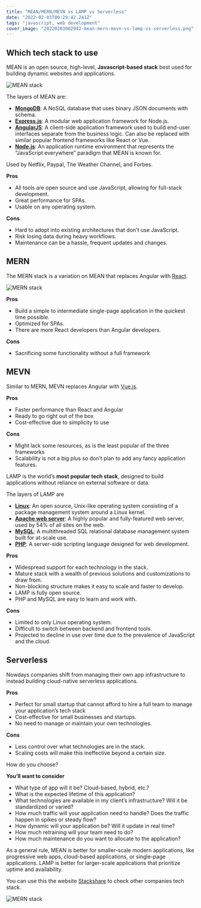 ```yaml
---
title: "MEAN/MERN/MEVN vs LAMP vs Serverless"
date: "2022-02-03T00:29:42.241Z"
tags: "javascript, web development"
cover_image: "20220203002942-mean-mern-mevn-vs-lamp-vs-serverless.png"
---
```


## Which tech stack to use

MEAN is an open source, high-level, **Javascript-based stack** best used for building dynamic websites and applications.

<img src="/images/mean.png" alt="MEAN stack" />

The layers of MEAN are:

- [**MongoDB**](https://www.mongodb.com/): A NoSQL database that uses binary JSON documents with schema.
- [**Express.js**](https://expressjs.com/): A modular web application framework for Node.js.
- [**AngularJS**](https://angularjs.org/): A client-side application framework used to build end-user interfaces separate from the business logic. Can also be replaced with similar popular frontend frameworks like React or Vue.
- [**Node.js**](https://nodejs.org/en/): An application runtime environment that represents the “JavaScript everywhere” paradigm that MEAN is known for.

Used by Netflix, Paypal, The Weather Channel, and Forbes.

**Pros**

- All tools are open source and use JavaScript, allowing for full-stack development.
- Great performance for SPAs.
- Usable on any operating system.

**Cons**

- Hard to adopt into existing architectures that don't use JavaScript.
- Risk losing data during heavy workflows.
- Maintenance can be a hassle, frequent updates and changes.

## MERN

The MERN stack is a variation on MEAN that replaces Angular with [React](https://reactjs.org/).

<img src="/images/react-mern.png" alt="MERN stack" />

**Pros**

- Build a simple to intermediate single-page application in the quickest time possible.
- Optimized for SPAs.
- There are more React developers than Angular developers.

**Cons**

- Sacrificing some functionality without a full framework

## MEVN

Similar to MERN, MEVN replaces Angular with [Vue.js](https://vuejs.org/).

**Pros**

- Faster performance than React and Angular
- Ready to go right out of the box
- Cost-effective due to simplicity to use

**Cons**

- Might lack some resources, as is the least popular of the three frameworks
- Scalability is not a big plus so don’t plan to add any fancy application features.

LAMP is the world’s **most popular tech stack**, designed to build applications without reliance on external software or data.

The layers of LAMP are

- [**Linux**](https://www.linux.org/): An open source, Unix-like operating system consisting of a package management system around a Linux kernel.
- [**Apache web server**](https://httpd.apache.org/): A highly popular and fully-featured web server, used by 54% of all sites on the web.
- [**MySQL**](https://www.mysql.com/): A multithreaded SQL relational database management system built for at-scale use.
- [**PHP**](https://www.php.net/): A server-side scripting language designed for web development.

**Pros**

- Widespread support for each technology in the stack.
- Mature stack with a wealth of previous solutions and customizations to draw from.
- Non-blocking structure makes it easy to scale and faster to develop.
- LAMP is fully open source.
- PHP and MySQL are easy to learn and work with.

**Cons**

- Limited to only Linux operating system.
- Difficult to switch between backend and frontend tools.
- Projected to decline in use over time due to the prevalence of JavaScript and the cloud.

## Serverless

Nowdays companies shift from managing their own app infrastructure to instead building cloud-native serverless applications.

**Pros**

- Perfect for small startup that cannot afford to hire a full team to manage your application’s tech stack
- Cost-effective for small businesses and startups.
- No need to manage or maintain your own technologies.

**Cons**

- Less control over what technologies are in the stack.
- Scaling costs will make this ineffective beyond a certain size.

How do you choose?

**You’ll want to consider**

- What type of app will it be? Cloud-based, hybrid, etc.?
- What is the expected lifetime of this application?
- What technologies are available in my client’s infrastructure? Will it be standardized or varied?
- How much traffic will your application need to handle? Does the traffic happen in spikes or steady flow?
- How dynamic will your application be? Will it update in real time?
- How much retraining will your team need to do?
- How much maintenance do you want to allocate to the application?

As a general rule, MEAN is better for smaller-scale modern applications, like progressive web apps, cloud-based applications, or single-page applications. LAMP is better for larger-scale applications that prioritize uptime and availability.

You can use this the website [Stackshare](https://stackshare.io/) to check other companies tech stack.

<img src="/images/stackshare.png" alt="MERN stack" />
